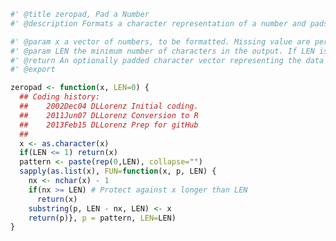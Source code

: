 ```r
#' @title zeropad, Pad a Number
#' @description Formats a character representation of a number and pads it with leading zeros to a specified number of characters. Copied from USGSwsBase package (which has since been replaced/renamed)

#' @param x a vector of numbers, to be formatted. Missing value are permitted and result in corresponding missing values in the output.
#' @param LEN the minimum number of characters in the output. If LEN is less than or equal to 1, then no padding is done. The default is 0.
#' @return An optionally padded character vector representing the data in x.
#' @export

zeropad <- function(x, LEN=0) {
  ## Coding history:
  ##    2002Dec04 DLLorenz Initial coding.
  ##    2011Jun07 DLLorenz Conversion to R
  ##    2013Feb15 DLLorenz Prep for gitHub
  ##
  x <- as.character(x)
  if(LEN <= 1) return(x)
  pattern <- paste(rep(0,LEN), collapse="")
  sapply(as.list(x), FUN=function(x, p, LEN) {
    nx <- nchar(x) - 1
    if(nx >= LEN) # Protect against x longer than LEN
      return(x)
    substring(p, LEN - nx, LEN) <- x
    return(p)}, p = pattern, LEN=LEN)
}
```